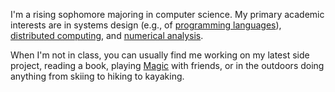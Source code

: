 I'm a rising sophomore majoring in computer science. My primary academic interests are in systems design (e.g., of [programming languages](/node/writing-a-compiler)), [distributed computing](https://en.wikipedia.org/wiki/Distributed_computing), and [numerical analysis](https://en.wikipedia.org/wiki/Numerical_analysis).

When I'm not in class, you can usually find me working on my latest side
project, reading a book, playing [Magic](https://magic.wizards.com) with
friends, or in the outdoors doing anything from skiing to hiking to kayaking.
